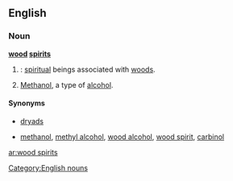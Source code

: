 ==English==

===Noun===
'''[[wood]] [[spirits]]'''

# {{plural of|wood spirit|nodot=1}}: [[spiritual]] beings associated with [[woods]].
# {{plurale tantum}} [[methanol|Methanol]], a type of [[alcohol]].

====Synonyms====
* {{sense|spiritual beings}} [[dryads]]
* {{sense|alcohol}} [[methanol]], [[methyl alcohol]], [[wood alcohol]], [[wood spirit]], [[carbinol]]

[[Category:English nouns]]

[[ar:wood spirits]]